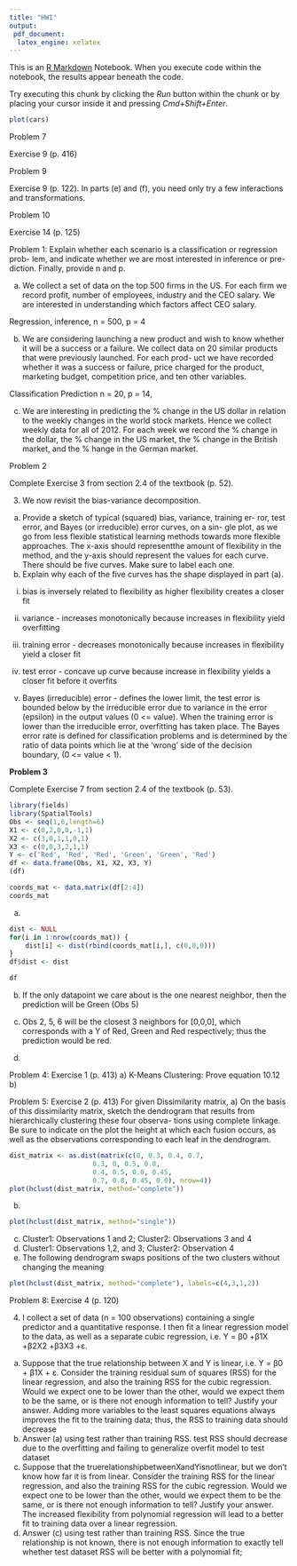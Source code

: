 ```yaml
---
title: "HW1"
output:
 pdf_document:
  latex_engine: xelatex
---
```


This is an [R Markdown](http://rmarkdown.rstudio.com) Notebook. When you execute code within the notebook, the results appear beneath the code. 

Try executing this chunk by clicking the *Run* button within the chunk or by placing your cursor inside it and pressing *Cmd+Shift+Enter*. 

```r
plot(cars)
```

Problem 7

Exercise 9 (p. 416)

Problem 9

Exercise 9 (p. 122). In parts (e) and (f), you need only try a few interactions and transformations.

Problem 10

Exercise 14 (p. 125)

Problem 1: 
Explain whether each scenario is a classification or regression prob- lem, and indicate whether we are most interested in inference or pre- diction. Finally, provide n and p.


(a) We collect a set of data on the top 500 firms in the US. For each firm we record profit, number of employees, industry and the CEO salary. We are interested in understanding which factors affect CEO salary.

Regression, inference, n = 500, p = 4

(b) We are considering launching a new product and wish to know whether it will be a success or a failure. We collect data on 20 similar products that were previously launched. For each prod- uct we have recorded whether it was a success or failure, price charged for the product, marketing budget, competition price, and ten other variables.

Classification
Prediction
n = 20, p = 14, 

(c) We are interesting in predicting the % change in the US dollar in relation to the weekly changes in the world stock markets. Hence we collect weekly data for all of 2012. For each week we record the % change in the dollar, the % change in the US market, the % change in the British market, and the % hange in the German market.

Problem 2

Complete Exercise 3 from section 2.4 of the textbook (p. 52).

3. We now revisit the bias-variance decomposition.
(a) Provide a sketch of typical (squared) bias, variance, training er- ror, test error, and Bayes (or irreducible) error curves, on a sin- gle plot, as we go from less flexible statistical learning methods towards more flexible approaches. The x-axis should representthe amount of flexibility in the method, and the y-axis should represent the values for each curve. There should be five curves. Make sure to label each one.
(b) Explain why each of the five curves has the shape displayed in part (a).
i. bias is inversely related to flexibility as higher flexibility creates a closer fit

ii. variance - increases monotonically because increases in flexibility yield overfitting

iii. training error - decreases monotonically because increases in flexibility yield a closer fit

iv. test error - concave up curve because increase in flexibility yields a closer fit before it overfits

v. Bayes (irreducible) error - defines the lower limit, the test error is bounded 
below by the irreducible error due to variance in the error (epsilon) in the output 
values (0 <= value). When the training error is lower than the irreducible error,
overfitting has taken place.
The Bayes error rate is defined for classification problems and is determined by 
the ratio of data points which lie at the 'wrong' side of the decision boundary, 
(0 <= value < 1).

**Problem 3**

Complete Exercise 7 from section 2.4 of the textbook (p. 53).

```r
library(fields)
library(SpatialTools)
Obs <- seq(1,6,length=6)
X1 <- c(0,2,0,0,-1,1)
X2 <- c(3,0,1,1,0,1)
X3 <- c(0,0,3,2,1,1)
Y <- c('Red', 'Red', 'Red', 'Green', 'Green', 'Red')
df <- data.frame(Obs, X1, X2, X3, Y)
(df)
```

```r
coords_mat <- data.matrix(df[2:4])
coords_mat
```
a)
```r
dist <- NULL
for(i in 1:nrow(coords_mat)) {
    dist[i] <- dist(rbind(coords_mat[i,], c(0,0,0)))
}
df$dist <- dist

df
```

b) If the only datapoint we care about is the one nearest neighbor, then the prediction will be Green (Obs 5)

c) Obs 2, 5, 6 will be the closest 3 neighbors for [0,0,0], which corresponds with a Y of Red, Green and Red respectively; thus the prediction would be red.

d)

Problem 4: Exercise 1 (p. 413)
a) K-Means Clustering: Prove equation 10.12
b)

Problem 5: Exercise 2 (p. 413)
For given Dissimilarity matrix, 
a) On the basis of this dissimilarity matrix, sketch the dendrogram that results from hierarchically clustering these four observa- tions using complete linkage. Be sure to indicate on the plot the height at which each fusion occurs, as well as the observations corresponding to each leaf in the dendrogram.

```r
dist_matrix <- as.dist(matrix(c(0, 0.3, 0.4, 0.7, 
                     0.3, 0, 0.5, 0.8,
                     0.4, 0.5, 0.0, 0.45,
                     0.7, 0.8, 0.45, 0.0), nrow=4))
plot(hclust(dist_matrix, method="complete"))
```
b)
```r
plot(hclust(dist_matrix, method="single"))
```

c) Cluster1: Observations 1 and 2; Cluster2: Observations 3 and 4
d) Cluster1: Observations 1,2, and 3; Cluster2: Observation 4
e) The following dendrogram swaps positions of the two clusters without changing the meaning
```r
plot(hclust(dist_matrix, method="complete"), labels=c(4,3,1,2))
```


Problem 8: Exercise 4 (p. 120)

4. I collect a set of data (n = 100 observations) containing a single predictor and a quantitative response. I then fit a linear regression model to the data, as well as a separate cubic regression, i.e. Y = β0 +β1X +β2X2 +β3X3 +ε.
(a) Suppose that the true relationship between X and Y is linear, i.e. Y = β0 + β1X + ε. Consider the training residual sum of squares (RSS) for the linear regression, and also the training RSS for the cubic regression. Would we expect one to be lower than the other, would we expect them to be the same, or is there not enough information to tell? Justify your answer.
Adding more variables to the least squares equations always improves the fit to the training data; thus, the RSS to training data should decrease
(b) Answer (a) using test rather than training RSS.
test RSS should decrease due to the overfitting and failing to generalize overfit model to test dataset 
(c) Suppose that the truerelationshipbetweenXandYisnotlinear, but we don’t know how far it is from linear. Consider the training RSS for the linear regression, and also the training RSS for the cubic regression. Would we expect one to be lower than the other, would we expect them to be the same, or is there not enough information to tell? Justify your answer.
The increased flexibility from polynomial regression will lead to a better fit to training data over a linear regression. 
(d) Answer (c) using test rather than training RSS.
Since the true relationship is not known, there is not enough information to exactly tell whether test dataset RSS will be better with a polynomial fit; 























